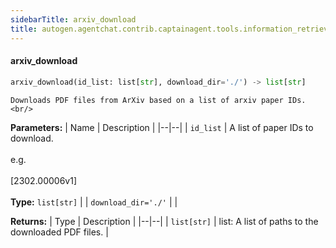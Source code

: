```yaml
---
sidebarTitle: arxiv_download
title: autogen.agentchat.contrib.captainagent.tools.information_retrieval.arxiv_download.arxiv_download
---
```


<code class="doc-symbol doc-symbol-heading doc-symbol-function"></code>
#### arxiv_download

```python
arxiv_download(id_list: list[str], download_dir='./') -> list[str]
```

    Downloads PDF files from ArXiv based on a list of arxiv paper IDs.<br/>

<b>Parameters:</b>
| Name | Description |
|--|--|
| `id_list` | A list of paper IDs to download.<br/><br/>e.g.<br/><br/>[2302.00006v1]<br/><br/>**Type:** `list[str]` |
| `download_dir='./'` |  |

<b>Returns:</b>
| Type | Description |
|--|--|
| `list[str]` | list: A list of paths to the downloaded PDF files. |

<br />